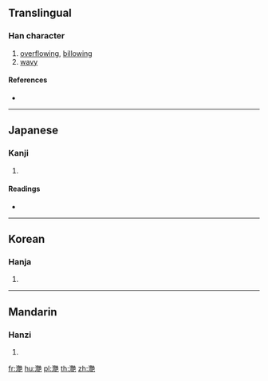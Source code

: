 {{character info/new}}
{{also|滟|灔}}
==Translingual==

===Han character===
{{Han char|rn=85|rad=水|as=24|sn=27|four=|canj=EUTU}}

# [[overflowing]], [[billowing]]
# [[wavy]]

====References====
* {{Han ref|kx=0664.250|dkj=18839|dj=1073.110|hdz=31799.040|uh=7067|ud=28775}}

----

==Japanese==

===Kanji===
{{ja-kanji|grade=|rs=水24}}

# {{defn|lang=ja|sort=水24}}

====Readings====
* {{ja-readings|on=[[えん]] (en)|kun=[[なみ]] (nami)}}

----

==Korean==

===Hanja===
{{ko-hanja|hangeul=염|eumhun=|rv=yeom|mr=yŏm|y=yem}}

# {{defn|lang=ko|sort=水24}}

----

==Mandarin==

===Hanzi===
{{cmn-hanzi|sim=滟|pin=[[yàn]] ([[yan4]])|wg=yen<sup>4</sup>}}

# {{defn|lang=cmn|sort=水24}}

[[fr:灧]]
[[hu:灧]]
[[pl:灧]]
[[th:灧]]
[[zh:灧]]
